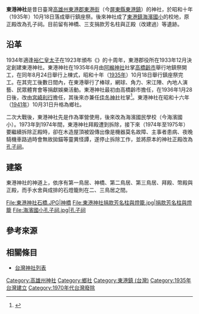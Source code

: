 {{日本神社
|name=東港神社
|img= File: 東港神社.jpg
| hiragana =
| romaji =
|location=臺灣高雄州東港郡東港街東港{{r|社}}
|god=[[天照大神|天照皇大神]]<br/>[[大國魂命|大國魂命]]<br/>[[大己貴命|大己貴命]]<br/>[[少彥名命|少彥名命]]<br/>[[北白川宮能久親王|能久親王]]{{r|社}}
|type=鄉社
|open_year=昭和十年（1935年）}}
{{coord|22.464387|N|120.442290|E|scale:10000|display=title}}'''東港神社'''是昔日臺灣[[高雄州|高雄州]][[東港郡|東港郡]][[東港街|東港街]]（今[[屏東縣|屏東縣]][[東港鎮_(台灣)|東港鎮]]）的神社，於昭和十年（1935年）10月18日落成舉行鎮座祭{{r|葉}}。後來神社成了[[屏東縣東港鎮海濱國民小學|東港鎮海濱國小]]的校地，原正殿改為孔子祠{{r|葉}}。目前留有神橋、三支捐款芳名柱與正殿（改建過）等遺跡{{r|葉}}。

== 沿革 ==
1934年適逢[[昭和天皇|裕仁皇太子]]在1923年頒布《{{link-jp|國民精神作興詔書|国民精神作興ニ関スル詔書}}》的十周年，東港郡役所在1933年12月決定創建東港神社。東港神社在1935年6月由[[阿緱神社|阿緱神社]]社掌[[高橋齡市|高橋齡市]]舉行地鎮祭開工，在同年8月24日舉行上棟式，昭和十年（[[1935年臺灣|1935年]]）10月18日舉行鎮座祭完工{{r|葉}}。在其完工後數日間內，在東港舉行了棒球，網球、角力、宋江陣、內地人演藝、民眾體育會等捐獻娛樂活動。東港神社最初由高橋齡市擔任，在1936年1月28日後，改由[[宮崎利行|宮崎利行]]擔任，其後來亦兼任[[佳冬神社|佳冬神社]]社掌<ref>{{Cite web|title=臺灣地方行政 六月號|url=http://stfb.ntl.edu.tw/cgi-bin/gs32/gsweb.cgi?o=dbook&s=id=%22jpli2018-bk-sy_1405_Bj3_v002n006%22.&searchmode=basic|accessdate=|author=中越榮三|date=1936-06-15|format=|publisher=臺灣地方自治協會|language=}}</ref>。東港神社在昭和十六年（[[1941年臺灣|1941年]]）10月31日升格為鄉社{{r|社}}。

二次大戰後，東港神社先是作為軍營使用，後來改為海濱國民學校（今海濱國小）{{r|葉}}。1973年到1974年間，東港神社拜殿遭到拆除，接下來（1974年至1975年）要繼續拆除正殿時，卻在木造屋頂被毀傳出像是機器莫名故障、主事者患病、夜晚騎機車路過時會無故拋錨等靈異怪譚，遂停止拆除工作，並將原本的神社正殿改為[[海濱國小孔子祠|孔子祠]]{{r|葉}}。

== 建築 ==
東港神社的神道上，依序有第一鳥居、神橋、第二鳥居、第三鳥居、拜殿、幣殿與正殿，而手水舍與成排的石燈籠則在二、三鳥居之間{{r|葉}}。
<gallery>
File:東港神社石橋.JPG|神橋
File:東港神社捐款芳名柱與燈籠.jpg|捐款芳名柱與燈籠
File:海濱國小孔子祠.jpg|孔子祠
</gallery>
== 參考來源 ==
{{reflist|refs=
<ref name="葉">{{cite book|author=葉志-{杰}- |title=《聽看東港 從老漁村見證大歷史》 |publisher=野人文化 |location= |isbn=957-29293-3-X |pages=142－147頁 |date=2004年4月}}</ref>
<ref name="社">{{cite book|url=http://jdlib.ntl.gov.tw/cgi-bin/gs/gsweb.cgi?ccd=ik3Dwg&o=v0-6#|author=臺灣總督府社會課編|title=《臺灣に於ける神社及宗教》|language=ja|publisher=臺灣總督府文教局社會課|year=1943|pages=7、12頁}}{{dead link|date=2018年1月 |bot=InternetArchiveBot |fix-attempted=yes }}</ref>
}}
{{commonscat|Tōkō Shrine}}

==相關條目==
*[[台灣神社列表|台灣神社列表]]

[[Category:高雄州神社|Category:高雄州神社]]
[[Category:鄉社|Category:鄉社]]
[[Category:東港鎮_(台灣)|Category:東港鎮 (台灣)]]
[[Category:1935年台灣建立|Category:1935年台灣建立]]
[[Category:1970年代台灣廢除|Category:1970年代台灣廢除]]
